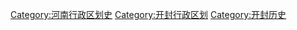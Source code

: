 [[Category:河南行政区划史|Category:河南行政区划史]]
[[Category:开封行政区划|Category:开封行政区划]]
[[Category:开封历史|Category:开封历史]]